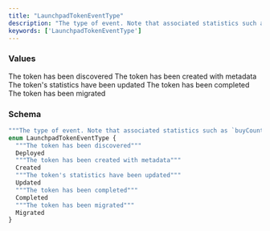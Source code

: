 ```yaml
---
title: "LaunchpadTokenEventType"
description: "The type of event. Note that associated statistics such as `buyCount1`, `price`, etc. are only available for `Updated` events."
keywords: ['LaunchpadTokenEventType']
---
```


### Values

<ResponseField name="Deployed" type="enum">
  The token has been discovered
</ResponseField>

<ResponseField name="Created" type="enum">
  The token has been created with metadata
</ResponseField>

<ResponseField name="Updated" type="enum">
  The token's statistics have been updated
</ResponseField>

<ResponseField name="Completed" type="enum">
  The token has been completed
</ResponseField>

<ResponseField name="Migrated" type="enum">
  The token has been migrated
</ResponseField>

### Schema


```graphql 
"""The type of event. Note that associated statistics such as `buyCount1`, `price`, etc. are only available for `Updated` events."""
enum LaunchpadTokenEventType {
  """The token has been discovered"""
  Deployed
  """The token has been created with metadata"""
  Created
  """The token's statistics have been updated"""
  Updated
  """The token has been completed"""
  Completed
  """The token has been migrated"""
  Migrated
}
```
